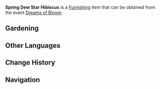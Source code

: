 {{Furnishing Infobox
|id             = 373801
|image          = Item Spring Dew Star Hibiscus.png
|category       = Dreambloom
|rarity         = 3
|description    = A star hibiscus whose flowers take on the color of spring. It reminds onlookers of the lush blooms of that time of year &mdash; for so long as it remains in bloom, of course.
|source1        = [[Dreams of Bloom]]
|event          = Dreams of Bloom
}}
'''Spring Dew Star Hibiscus''' is a [[Furnishing]] item that can be obtained from the event [[Dreams of Bloom]].

==Gardening==
{{Recipe
|type = Luxuriant Glebe
|time = 10min
|Dreambloom: Star Hibiscus Seed = 1
|sort = Dreambloom: Star Hibiscus Seed
}}

==Other Languages==
{{Other Languages|default_hidden=1
|en      = Spring Dew Star Hibiscus
|zhs     = 星槿・春露
|zhs_rm  = Xīng Jǐn · Chūn Lù
|zht     = 星槿・春露
|zht_rm  = Xīng Jǐn · Chūn Lù
|ja      = ホシムクゲ・春露
|ja_rm   = Hoshimukuge - Shunro{{Assumed}}
|ko      = 히비스커스・봄 이슬
|ko_rm   = Hibiseukeoseu - Bom Iseul
|es      = Hibisco estrellado: Rocío primaveral
|fr      = Hibiscus étoilé « Rosée de printemps »
<!-- |fr_tl   = Star Hibiscus "Spring Dew" -->
|ru      = Звёздчатый гибискус: Весенняя роса
|th      = Star Hibiscus - น้ำค้างวสันต์
|th_rm   = 
|vi      = Sao Hibiscus - Sương Xuân
|de      = Frühlingstau-Sternhibiskus
|id      = Spring Dew Star Hibiscus
|pt      = Hibiscos Estrelado: Orvalho da Primavera
}}

==Change History==
{{Change History|2.2}}

==Navigation==
{{Furnishing Navbox/Subsystems|curio}}